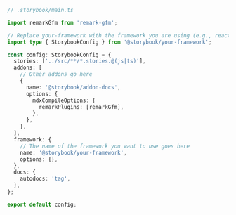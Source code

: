 ```ts
// .storybook/main.ts

import remarkGfm from 'remark-gfm';

// Replace your-framework with the framework you are using (e.g., react-webpack5, vue3-webpack5)
import type { StorybookConfig } from '@storybook/your-framework';

const config: StorybookConfig = {
  stories: ['../src/**/*.stories.@(js|ts)'],
  addons: [
    // Other addons go here
    {
      name: '@storybook/addon-docs',
      options: {
        mdxCompileOptions: {
          remarkPlugins: [remarkGfm],
        },
      },
    },
  ],
  framework: {
    // The name of the framework you want to use goes here
    name: '@storybook/your-framework',
    options: {},
  },
  docs: {
    autodocs: 'tag',
  },
};

export default config;
```
